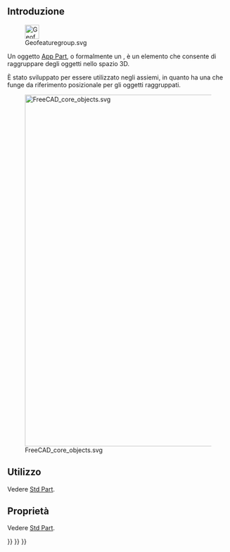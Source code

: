 <languages/>
{{TOCright}}

<span id="Introduction"></span>
== Introduzione ==

[[File:Geofeaturegroup.svg|32px]]

Un oggetto [[App_Part/it|App Part]], o formalmente un {{incode|App::Part}}, è un elemento che consente di raggruppare degli oggetti nello spazio 3D.

È stato sviluppato per essere utilizzato negli assiemi, in quanto ha una {{MenuCommand|Origin}} che funge da riferimento posizionale per gli oggetti raggruppati.

[[File:FreeCAD_core_objects.svg|800px]]

{{Caption|Diagramma semplificato delle relazioni tra gli oggetti principali del programma in FreeCAD}}

<span id="Usage"></span>
==Utilizzo==

Vedere [[Std_Part/it#Utilizzo|Std Part]].

<span id="Properties"></span>
== Proprietà ==

Vedere [[Std_Part/it#Proprietà|Std Part]].


{{Std_Base_navi{{#translation:}}}}
{{Document_objects_navi{{#translation:}}}}
{{Userdocnavi{{#translation:}}}}